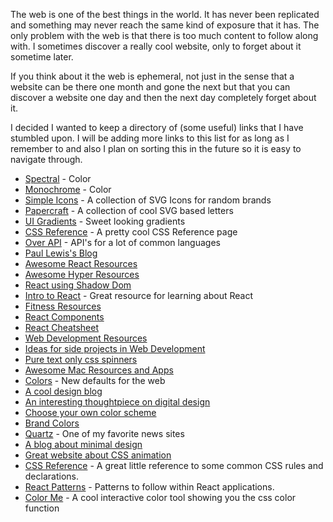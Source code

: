 The web is one of the best things in the world. It has never been replicated and something may never reach the same kind of
exposure that it has. The only problem with the web is that there is too much content to follow along with. I sometimes discover
a really cool website, only to forget about it sometime later.

If you think about it the web is ephemeral, not just in the sense that a website can be there one month and gone the next but that you
can discover a website one day and then the next day completely forget about it.

I decided I wanted to keep a directory of (some useful) links that I have stumbled upon. I will be adding more links to this list for as long
as I remember to and also I plan on sorting this in the future so it is easy to navigate through.

* [Spectral](http://jxnblk.com/Spectral/) - Color
* [Monochrome](https://monochrome.jxnblk.com/) - Color
* [Simple Icons](https://simpleicons.org/) - A collection of SVG Icons for random brands
* [Papercraft](http://jxnblk.com/papercraft/) - A collection of cool SVG based letters
* [UI Gradients](http://uigradients.com/#GreenBeach) - Sweet looking gradients
* [CSS Reference](http://ref.openweb.io/CSS/) - A pretty cool CSS Reference page
* [Over API](http://overapi.com/) - API's for a lot of common languages
* [Paul Lewis's Blog](https://aerotwist.com/)
* [Awesome React Resources](https://github.com/enaqx/awesome-react)
* [Awesome Hyper Resources](https://github.com/bnb/awesome-hyper)
* [React using Shadow Dom](https://github.com/Wildhoney/ReactShadow)
* [Intro to React](http://academy.plot.ly/react/1-introduction/) - Great resource for learning about React
* [Fitness Resources](http://liamrosen.com/fitness.html)
* [React Components](http://devarchy.com/react-components)
* [React Cheatsheet](http://ricostacruz.com/cheatsheets/react.html)
* [Web Development Resources](http://floatingboxes.com/resources/)
* [Ideas for side projects in Web Development](https://github.com/melanierichards/just-build-websites)
* [Pure text only css spinners](http://tawian.io/text-spinners/)
* [Awesome Mac Resources and Apps](https://github.com/jaywcjlove/awesome-mac/blob/master/README-en.md)
* [Colors](http://clrs.cc/) - New defaults for the web
* [A cool design blog](http://blog.neave.com/)
* [An interesting thoughtpiece on digital design](http://www.frankchimero.com/writing/what-screens-want/)
* [Choose your own color scheme](http://www.colourco.de/)
* [Brand Colors](https://brandcolors.net/)
* [Quartz](http://qz.com/) - One of my favorite news sites
* [A blog about minimal design](http://www.minimallyminimal.com/)
* [Great website about CSS animation](http://adamschwartz.co/magic-of-css/)
* [CSS Reference](http://cssreference.io/) - A great little reference to some common CSS rules and declarations.
* [React Patterns](http://reactpatterns.com) - Patterns to follow within React applications.
* [Color Me](https://colorme.io/) - A cool interactive color tool showing you the css color function
